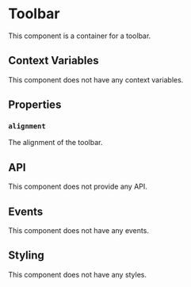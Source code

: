 
# Toolbar

This component is a container for a toolbar.

## Context Variables

This component does not have any context variables.

## Properties

### `alignment`

The alignment of the toolbar.

## API

This component does not provide any API.

## Events

This component does not have any events.

## Styling

This component does not have any styles.
